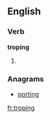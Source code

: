 ==English==

===Verb===
'''troping'''

# {{present participle of|trope}}

===Anagrams===
* [[porting#English|porting]]

[[fr:troping]]